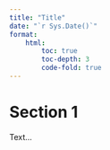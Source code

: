 ```yaml
---
title: "Title"
date: "`r Sys.Date()`"
format:
    html:
        toc: true
        toc-depth: 3
        code-fold: true
---
```

# Section 1
Text...